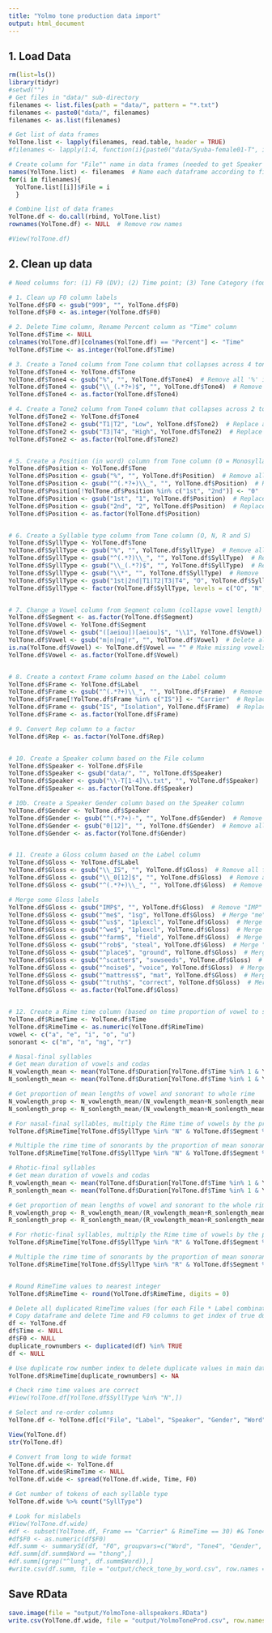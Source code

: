 ```yaml
---
title: "Yolmo tone production data import"
output: html_document
---
```


## 1. Load Data
```r
rm(list=ls())
library(tidyr)
#setwd("")
# Get files in "data/" sub-directory
filenames <- list.files(path = "data/", pattern = "*.txt")
filenames <- paste0("data/", filenames)
filenames <- as.list(filenames)

# Get list of data frames
YolTone.list <- lapply(filenames, read.table, header = TRUE)
#filenames <- lapply(1:4, function(i){paste0("data/Syuba-female01-T", i, ".txt")})

# Create column for "File"" name in data frames (needed to get Speaker info)
names(YolTone.list) <- filenames  # Name each dataframe according to filename list
for(i in filenames){
  YolTone.list[[i]]$File = i
  }

# Combine list of data frames
YolTone.df <- do.call(rbind, YolTone.list)
rownames(YolTone.df) <- NULL  # Remove row names

#View(YolTone.df)
```

## 2. Clean up data
```r
# Need columns for: (1) F0 (DV); (2) Time point; (3) Tone Category (four); (4) Tone category (two); (5) Position in Word; (6) Syllable Type; (7) Vowel; (8) Frame/context; (9) Repetition number; (10) Speaker (random); (11) Gloss (random); ?(12) Normalized F0 by Gender as a z-score 

# 1. Clean up F0 column labels
YolTone.df$F0 <- gsub("999", "", YolTone.df$F0)
YolTone.df$F0 <- as.integer(YolTone.df$F0)

# 2. Delete Time column, Rename Percent column as "Time" column
YolTone.df$Time <- NULL
colnames(YolTone.df)[colnames(YolTone.df) == "Percent"] <- "Time"
YolTone.df$Time <- as.integer(YolTone.df$Time)

# 3. Create a Tone4 column from Tone column that collapses across 4 tone categories
YolTone.df$Tone4 <- YolTone.df$Tone
YolTone.df$Tone4 <- gsub("%", "", YolTone.df$Tone4)  # Remove all '%' in tone labels
YolTone.df$Tone4 <- gsub("\\_(.*?+)$", "", YolTone.df$Tone4)  # Remove all text including and after the first '_' in tone labels
YolTone.df$Tone4 <- as.factor(YolTone.df$Tone4)

# 4. Create a Tone2 column from Tone4 column that collapses across 2 tone categories
YolTone.df$Tone2 <- YolTone.df$Tone4
YolTone.df$Tone2 <- gsub("T1|T2", "Low", YolTone.df$Tone2)  # Replace all 'T1' and 'T2' with 'Low'
YolTone.df$Tone2 <- gsub("T3|T4", "High", YolTone.df$Tone2)  # Replace all 'T3' and 'T4' with 'High'
YolTone.df$Tone2 <- as.factor(YolTone.df$Tone2)


# 5. Create a Position (in word) column from Tone column (0 = Monosyllabic, 1 = 1st syllable, 2 = 2nd syllable)
YolTone.df$Position <- YolTone.df$Tone
YolTone.df$Position <- gsub("%", "", YolTone.df$Position)  # Remove all '%' in tone labels
YolTone.df$Position <- gsub("^(.*?+)\\_", "", YolTone.df$Position)  # Remove all text up to and including  the last underscore (Use greedy operator '+') 
YolTone.df$Position[!YolTone.df$Position %in% c("1st", "2nd")] <- "0"  # Replace all non-"1st" and "2nd" values with "0" for monosyllabic words
YolTone.df$Position <- gsub("1st", "1", YolTone.df$Position)  # Replace "1st" with 1
YolTone.df$Position <- gsub("2nd", "2", YolTone.df$Position)  # Replace "2nd" with 2
YolTone.df$Position <- as.factor(YolTone.df$Position)


# 6. Create a Syllable type column from Tone column (O, N, R and S)
YolTone.df$SyllType <- YolTone.df$Tone
YolTone.df$SyllType <- gsub("%", "", YolTone.df$SyllType)  # Remove all '%' in tone labels
YolTone.df$SyllType <- gsub("^(.*?)\\_", "", YolTone.df$SyllType)  # Remove all text up to and including the first underscore (Don't use greedy operator '+') 
YolTone.df$SyllType <- gsub("\\_(.*?)$", "", YolTone.df$SyllType)  # Remove all text after and including the last underscore (Don't use greedy operator '+') 
YolTone.df$SyllType <- gsub("\\*", "", YolTone.df$SyllType)  # Remove '*' 
YolTone.df$SyllType <- gsub("1st|2nd|T1|T2|T3|T4", "O", YolTone.df$SyllType)  # Replace non-R,S and N labels with 'O' 
YolTone.df$SyllType <- factor(YolTone.df$SyllType, levels = c("O", "N", "R", "S")) # Set order of levels: Open (O); Nasal (N), Rhotic (R) ans Stop (S) final syllable


# 7. Change a Vowel column from Segment column (collapse vowel length)
YolTone.df$Segment <- as.factor(YolTone.df$Segment)
YolTone.df$Vowel <- YolTone.df$Segment
YolTone.df$Vowel <- gsub("([aeiou])[aeiou]$", "\\1", YolTone.df$Vowel)  # Delete last vowel
YolTone.df$Vowel <- gsub("m|n|ng|r", "", YolTone.df$Vowel)  # Delete all nasals and rhotics 
is.na(YolTone.df$Vowel) <- YolTone.df$Vowel == "" # Make missing vowels "NA"
YolTone.df$Vowel <- as.factor(YolTone.df$Vowel)


# 8. Create a context Frame column based on the Label column
YolTone.df$Frame <- YolTone.df$Label
YolTone.df$Frame <- gsub("^(.*?+)\\_", "", YolTone.df$Frame)  # Remove all text up to and including the last underscore (Use greedy operator '+') 
YolTone.df$Frame[!YolTone.df$Frame %in% c("IS")] <- "Carrier"  # Replace all non-"IS" values with "Carrier"
YolTone.df$Frame <- gsub("IS", "Isolation", YolTone.df$Frame)  # Replace all "IS" with "Isolation"
YolTone.df$Frame <- as.factor(YolTone.df$Frame)

# 9. Convert Rep column to a factor
YolTone.df$Rep <- as.factor(YolTone.df$Rep)


# 10. Create a Speaker column based on the File column
YolTone.df$Speaker <- YolTone.df$File
YolTone.df$Speaker <- gsub("data/", "", YolTone.df$Speaker)
YolTone.df$Speaker <- gsub("\\-T[1-4]\\.txt", "", YolTone.df$Speaker)
YolTone.df$Speaker <- as.factor(YolTone.df$Speaker)

# 10b. Create a Speaker Gender column based on the Speaker column
YolTone.df$Gender <- YolTone.df$Speaker
YolTone.df$Gender <- gsub("^(.*?+)-", "", YolTone.df$Gender)  # Remove all text up to and including the first '-' (Use greedy operator '+') 
YolTone.df$Gender <- gsub("0[12]", "", YolTone.df$Gender)  # Remove all numbers
YolTone.df$Gender <- as.factor(YolTone.df$Gender)


# 11. Create a Gloss column based on the Label column
YolTone.df$Gloss <- YolTone.df$Label
YolTone.df$Gloss <- gsub("\\_IS", "", YolTone.df$Gloss)  # Remove all final '_IS' labels
YolTone.df$Gloss <- gsub("\\_0[12]$", "", YolTone.df$Gloss)  # Remove all numbering "01" or "02" from label
YolTone.df$Gloss <- gsub("^(.*?+)\\_", "", YolTone.df$Gloss)  # Remove all text up to and including before the last underscore (Use greedy operator '+') 

# Merge some Gloss labels
YolTone.df$Gloss <- gsub("IMP$", "", YolTone.df$Gloss)  # Remove "IMP" from label
YolTone.df$Gloss <- gsub("^me$", "1sg", YolTone.df$Gloss)  # Merge "me" with "1sg"
YolTone.df$Gloss <- gsub("^us$", "1plexcl", YolTone.df$Gloss)  # Merge "us" with "1plexcl02" label
YolTone.df$Gloss <- gsub("^we$", "1plexcl", YolTone.df$Gloss)  # Merge "we" with "1plexcl"
YolTone.df$Gloss <- gsub("^farm$", "field", YolTone.df$Gloss)  # Merge "farm" with "field"
YolTone.df$Gloss <- gsub("^rob$", "steal", YolTone.df$Gloss)  # Merge "rob" with "steal"
YolTone.df$Gloss <- gsub("^place$", "ground", YolTone.df$Gloss)  # Merge "farm" with "field"
YolTone.df$Gloss <- gsub("^scatter$", "sowseeds", YolTone.df$Gloss)  # Merge "scatter" with "sowseeds"
YolTone.df$Gloss <- gsub("^noise$", "voice", YolTone.df$Gloss)  # Merge "noise" with "voice"
YolTone.df$Gloss <- gsub("^mattress$", "mat", YolTone.df$Gloss)  # Merge "mattress" with "mat"
YolTone.df$Gloss <- gsub("^truth$", "correct", YolTone.df$Gloss)  # Merge "truth" with "correct"
YolTone.df$Gloss <- as.factor(YolTone.df$Gloss)


# 12. Create a Rime time column (based on time proportion of vowel to sonorant-coda)
YolTone.df$RimeTime <- YolTone.df$Time
YolTone.df$RimeTime <- as.numeric(YolTone.df$RimeTime)
vowel <- c("a", "e", "i", "o", "u")
sonorant <- c("m", "n", "ng", "r")

# Nasal-final syllables
# Get mean duration of vowels and codas
N_vowlength_mean <- mean(YolTone.df$Duration[YolTone.df$Time %in% 1 & YolTone.df$SyllType %in% "N" & YolTone.df$Segment %in% vowel])
N_sonlength_mean <- mean(YolTone.df$Duration[YolTone.df$Time %in% 1 & YolTone.df$SyllType %in% "N" & YolTone.df$Segment %in% sonorant])

# Get proportion of mean lengths of vowel and sonorant to whole rime
N_vowlength_prop <- N_vowlength_mean/(N_vowlength_mean+N_sonlength_mean)
N_sonlength_prop <- N_sonlength_mean/(N_vowlength_mean+N_sonlength_mean)

# For nasal-final syllables, multiply the Rime time of vowels by the proportion of mean vowel length to whole rime duration
YolTone.df$RimeTime[YolTone.df$SyllType %in% "N" & YolTone.df$Segment %in% vowel] <- YolTone.df$RimeTime[YolTone.df$SyllType %in% "N" & YolTone.df$Segment %in% vowel] * N_vowlength_prop

# Multiple the rime time of sonorants by the proportion of mean sonorant length to whole rime duration. Add the last value of the end of the vowel
YolTone.df$RimeTime[YolTone.df$SyllType %in% "N" & YolTone.df$Segment %in% sonorant] <- YolTone.df$RimeTime[YolTone.df$SyllType %in% "N" & YolTone.df$Segment %in% sonorant] * N_sonlength_prop + YolTone.df$RimeTime[YolTone.df$SyllType %in% "N" & YolTone.df$Segment %in% vowel & YolTone.df$Time %in% 100]

# Rhotic-final syllables
# Get mean duration of vowels and codas
R_vowlength_mean <- mean(YolTone.df$Duration[YolTone.df$Time %in% 1 & YolTone.df$SyllType %in% "R" & YolTone.df$Segment %in% vowel])
R_sonlength_mean <- mean(YolTone.df$Duration[YolTone.df$Time %in% 1 & YolTone.df$SyllType %in% "R" & YolTone.df$Segment %in% sonorant])

# Get proportion of mean lengths of vowel and sonorant to the whole rime
R_vowlength_prop <- R_vowlength_mean/(R_vowlength_mean+R_sonlength_mean)
R_sonlength_prop <- R_sonlength_mean/(R_vowlength_mean+R_sonlength_mean)

# For rhotic-final syllables, multiply the Rime time of vowels by the proportion of mean vowel length to whole rime duration
YolTone.df$RimeTime[YolTone.df$SyllType %in% "R" & YolTone.df$Segment %in% vowel] <- YolTone.df$RimeTime[YolTone.df$SyllType %in% "R" & YolTone.df$Segment %in% vowel] * R_vowlength_prop

# Multiple the rime time of sonorants by the proportion of mean sonorant length to whole rime duration. Add the last value of the end of the vowel
YolTone.df$RimeTime[YolTone.df$SyllType %in% "R" & YolTone.df$Segment %in% sonorant] <- YolTone.df$RimeTime[YolTone.df$SyllType %in% "R" & YolTone.df$Segment %in% sonorant] * R_sonlength_prop + YolTone.df$RimeTime[YolTone.df$SyllType %in% "R" & YolTone.df$Segment %in% vowel & YolTone.df$Time %in% 100]


# Round RimeTime values to nearest integer
YolTone.df$RimeTime <- round(YolTone.df$RimeTime, digits = 0)

# Delete all duplicated RimeTime values (for each File * Label combination)
# Copy dataframe and delete Time and F0 columns to get index of true duplicated rows
df <- YolTone.df
df$Time <- NULL
df$F0 <- NULL
duplicate_rownumbers <- duplicated(df) %in% TRUE
df <- NULL

# Use duplicate row number index to delete duplicate values in main data frame
YolTone.df$RimeTime[duplicate_rownumbers] <- NA

# Check rime time values are correct
#View(YolTone.df[YolTone.df$SyllType %in% "N",])

# Select and re-order columns
YolTone.df <- YolTone.df[c("File", "Label", "Speaker", "Gender", "Word", "Gloss", "Frame", "Rep", "Position", "SyllType", "Segment", "Vowel", "Tone", "Tone4", "Tone2", "Duration", "Time", "RimeTime", "F0")]

View(YolTone.df)
str(YolTone.df)

# Convert from long to wide format
YolTone.df.wide <- YolTone.df 
YolTone.df.wide$RimeTime <- NULL
YolTone.df.wide <- spread(YolTone.df.wide, Time, F0)

# Get number of tokens of each syllable type
YolTone.df.wide %>% count("SyllType")

# Look for mislabels
#View(YolTone.df.wide)
#df <- subset(YolTone.df, Frame == "Carrier" & RimeTime == 30) #& Tone4 %in% c("T1","T2")) # & Gender == 'female')
#df$F0 <- as.numeric(df$F0)
#df.summ <- summarySE(df, "F0", groupvars=c("Word", "Tone4", "Gender", "Speaker"), na.rm = TRUE)
#df.summ[df.summ$Word == "thong",]
#df.summ[(grep("^lung", df.summ$Word)),]
#write.csv(df.summ, file = "output/check_tone_by_word.csv", row.names = FALSE, na = "") 
```


## Save RData
```r
save.image(file = "output/YolmoTone-allspeakers.RData")
write.csv(YolTone.df.wide, file = "output/YolmoToneProd.csv", row.names = FALSE, na = "") 
```